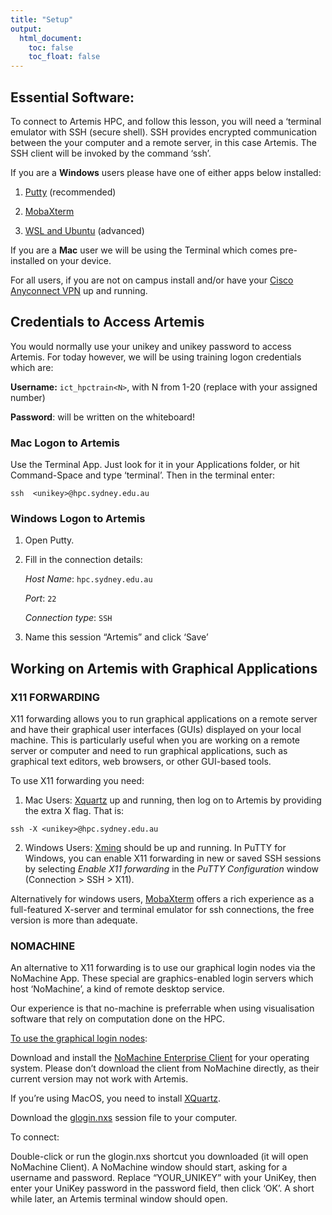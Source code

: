 ```yaml
---
title: "Setup"
output:
  html_document:
    toc: false
    toc_float: false
---
```


## Essential Software:

To connect to Artemis HPC, and follow this lesson, you will need a ‘terminal emulator with SSH (secure shell). SSH provides encrypted communication between the your computer and a remote server, in this case Artemis. The SSH client will be invoked by the command ‘ssh’.

If you are a **Windows** users please have one of either apps below installed:

1. [Putty](https://www.chiark.greenend.org.uk/~sgtatham/putty/latest.html) (recommended)

2. [MobaXterm](https://mobaxterm.mobatek.net/download.html) 

3. [WSL and Ubuntu](https://ubuntu.com/tutorials/tutorial-ubuntu-on-windows#1-overview) (advanced)

If you are a **Mac** user we will be using the Terminal which comes pre-installed on your device.

For all users, if you are not on campus install and/or have your [Cisco Anyconnect VPN](https://sydneyuni.service-now.com/sm?id=kb_article_view&sysparm_article=KB0011049&sys_kb_id=9e86e1a3dbdf0c50e35b89e4059619b9)
up and running. 



## Credentials to Access Artemis

You would normally use your unikey and unikey password to access Artemis. For today however, we will be using training logon credentials which are:

**Username:** `ict_hpctrain<N>`, with N from 1-20 (replace <N> with your assigned number)

**Password**: will be written on the whiteboard!



### Mac Logon to Artemis

Use the Terminal App. Just look for it in your Applications folder, or hit Command-Space and type ‘terminal'. Then in the terminal enter:

`ssh  <unikey>@hpc.sydney.edu.au`



### Windows Logon to Artemis

1. Open Putty.

2. Fill in the connection details:

    *Host Name*: `hpc.sydney.edu.au`

    *Port*: `22`

    *Connection type*: `SSH`

3. Name this session “Artemis” and click ‘Save’



## Working on Artemis with Graphical Applications

### X11 FORWARDING

X11 forwarding allows you to run graphical applications on a remote server and have their graphical user interfaces (GUIs) displayed on your local machine. This is particularly useful when you are working on a remote server or computer and need to run graphical applications, such as graphical text editors, web browsers, or other GUI-based tools.

To use X11 forwarding you need:

1. Mac Users:  [Xquartz](https://www.xquartz.org/) up and running, then log on to Artemis by providing the extra X flag. That is: 

`ssh -X <unikey>@hpc.sydney.edu.au`

2. Windows Users: [Xming](https://sourceforge.net/projects/xming/) should be up and running. In PuTTY for Windows, you can enable X11 forwarding in new or saved SSH sessions by selecting *Enable X11 forwarding* in the *PuTTY Configuration* window (Connection > SSH > X11).

Alternatively for windows users, [MobaXterm](https://mobaxterm.mobatek.net/download.html) offers a rich experience as a full-featured X-server and terminal emulator for ssh connections, the free version is more than adequate.

### NOMACHINE

An alternative to X11 forwarding is to use our graphical login nodes via the NoMachine App.
These special are graphics-enabled login servers which host ‘NoMachine’, a kind of remote desktop service.

Our experience is that no-machine is preferrable when using visualisation software that rely on computation done on the HPC.

<u>To use the graphical login nodes</u>:

Download and install the [NoMachine Enterprise Client](https://pages.github.sydney.edu.au/rc/Artemis-HPC-glogin/) for your operating system. Please don’t download the client from NoMachine directly, as their current version may not work with Artemis.

If you’re using MacOS, you need to install [XQuartz](https://www.xquartz.org).

Download the [glogin.nxs](https://pages.github.sydney.edu.au/rc/Artemis-HPC-glogin/glogin.nxs) session file to your computer.

To connect:

Double-click or run the glogin.nxs shortcut you downloaded (it will open NoMachine Client).
A NoMachine window should start, asking for a username and password.
Replace “YOUR_UNIKEY” with your UniKey, then enter your UniKey password in the password field, then click ‘OK’.
A short while later, an Artemis terminal window should open.